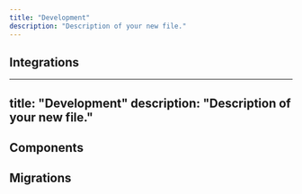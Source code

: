 ```yaml
---
title: "Development"
description: "Description of your new file."
---
```


## Integrations



---
title: "Development"
description: "Description of your new file."
---

## Components



## Migrations